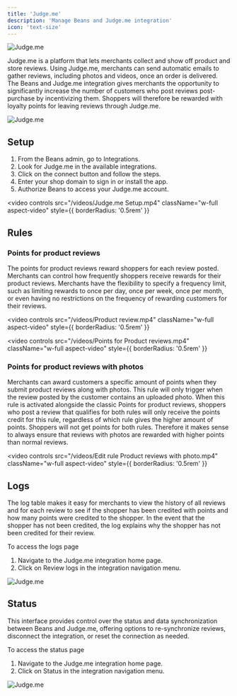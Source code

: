 ```yaml
---
title: 'Judge.me'
description: 'Manage Beans and Judge.me integration'
icon: 'text-size'
---
```


<Frame>
  <img src="/images/judgeme.jpg" alt="Judge.me" style={{ borderRadius: '0.5rem' }} />
</Frame>

Judge.me is a platform that lets merchants collect and show off product and store reviews. Using Judge.me, merchants can send automatic emails to gather reviews, including photos and videos, once an order is delivered. The Beans and Judge.me integration gives merchants the opportunity to significantly increase the number of customers who post reviews post-purchase by incentivizing them. Shoppers will therefore be rewarded with loyalty points for leaving reviews through Judge.me.

<Frame>
  <img src="/images/Home.jpg" alt="Judge.me" style={{ borderRadius: '0.5rem' }} />
</Frame>

## Setup

1. From the Beans admin, go to Integrations.
2. Look for Judge.me in the available integrations.
3. Click on the connect button and follow the steps.
4. Enter your shop domain to sign in or install the app.
5. Authorize Beans to access your Judge.me account.

<video
  controls
  src="/videos/Judge.me Setup.mp4"
  className="w-full aspect-video"
  style={{ borderRadius: '0.5rem' }}
></video>

## Rules

### Points for product reviews

The points for product reviews reward shoppers for each review posted. Merchants can control how frequently shoppers receive rewards for their product reviews. Merchants have the flexibility to specify a frequency limit, such as limiting rewards to once per day, once per week, once per month, or even having no restrictions on the frequency of rewarding customers for their reviews.

<video
  controls
  src="/videos/Product review.mp4"
  className="w-full aspect-video"
  style={{ borderRadius: '0.5rem' }}
></video>

<video
  controls
  src="/videos/Points for Product reviews.mp4"
  className="w-full aspect-video"
  style={{ borderRadius: '0.5rem' }}
></video>

### Points for product reviews with photos

Merchants can award customers a specific amount of points when they submit product reviews along with photos. This rule will only trigger when the review posted by the customer contains an uploaded photo. When this rule is activated alongside the classic Points for product reviews, shoppers who post a review that qualifies for both rules will only receive the points credit for this rule, regardless of which rule gives the higher amount of points. Shoppers will not get points for both rules. Therefore it makes sense to always ensure that reviews with photos are rewarded with higher points than normal reviews.

<video
  controls
  src="/videos/Edit rule Product reviews with photo.mp4"
  className="w-full aspect-video"
  style={{ borderRadius: '0.5rem' }}
></video>

## Logs

The log table makes it easy for merchants to view the history of all reviews and for each review to see if the shopper has been credited with points and how many points were credited to the shopper. In the event that the shopper has not been credited, the log explains why the shopper has not been credited for their review.

To access the logs page

1. Navigate to the Judge.me integration home page.
2. Click on Review logs in the integration navigation menu.

<Frame>
  <img src="/images/Reviews.jpg" alt="Judge.me" style={{ borderRadius: '0.5rem' }} />
</Frame>

## Status

This interface provides control over the status and data synchronization between Beans and Judge.me, offering options to re-synchronize reviews, disconnect the integration, or reset the connection as needed.

To access the status page

1. Navigate to the Judge.me integration home page.
2. Click on Status in the integration navigation menu.

<Frame>
  <img src="/images/Status.jpg" alt="Judge.me" style={{ borderRadius: '0.5rem' }} />
</Frame>
